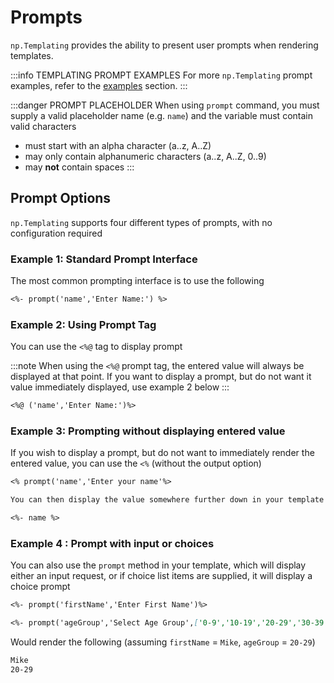 # Prompts
`np.Templating` provides the ability to present user prompts when rendering templates.

:::info TEMPLATING PROMPT EXAMPLES
For more `np.Templating` prompt examples, refer to the [examples](/docs/templating-examples/prompt) section.
:::

:::danger PROMPT PLACEHOLDER
When using `prompt` command, you must supply a valid placeholder name (e.g. `name`) and the variable must contain valid characters
- must start with an alpha character (a..z, A..Z)
- may only contain alphanumeric characters (a..z, A..Z, 0..9)
- may **not** contain spaces
:::

## Prompt Options
`np.Templating` supports four different types of prompts, with no configuration required

### Example 1: Standard Prompt Interface
The most common prompting interface is to use the following

```markdown
<%- prompt('name','Enter Name:') %>
```

### Example 2: Using Prompt Tag
You can use the `<%@` tag to display prompt

:::note
When using the `<%@` prompt tag, the entered value will always be displayed at that point.  If you want to display a prompt, but do not want it value immediately displayed, use example 2 below
:::

```markdown
<%@ ('name','Enter Name:')%>
```

### Example 3: Prompting without displaying entered value
If you wish to display a prompt, but do not want to immediately render the entered value, you can use the `<%` (without the output option)

```markdown
<% prompt('name','Enter your name'%>

You can then display the value somewhere further down in your template

<%- name %>
```

### Example 4 : Prompt with input or choices
You can also use the `prompt` method in your template, which will display either an input request, or if choice list items are supplied, it will display a choice prompt

```markdown
<%- prompt('firstName','Enter First Name')%>

<%- prompt('ageGroup','Select Age Group',['0-9','10-19','20-29','30-39','40+']%>
```

Would render the following (assuming `firstName` = `Mike`, `ageGroup` = `20-29`)

```markdown
Mike
20-29
```

